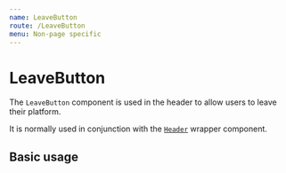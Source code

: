```yaml
---
name: LeaveButton
route: /LeaveButton
menu: Non-page specific
---
```



# LeaveButton

The `LeaveButton` component is used in the header to allow users to leave their platform.

<Props of={LeaveButton} />

It is normally used in conjunction with the [`Header`](/Header) wrapper component.

## Basic usage

<Playground>
  <LeaveButton />
</Playground>
